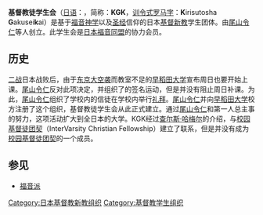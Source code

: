 {{unreferenced|time=2017-07-21T15:20:25+00:00}}
{{japanese|japanese=キリスト者学生会|kana=きりすとしゃがくせいかい|romaji=Kirisutosha Gakuseikai}}

'''基督教徒学生会'''（[[日语|日语]]：{{lang|ja|キリスト者学生会}}，简称：'''KGK'''，[[训令式罗马字|训令式罗马字]]：'''K'''irisutosha '''G'''akusei'''k'''ai）是基于[[福音神学|福音神学]]以及[[圣经|圣经]]信仰的日本[[基督新教|基督新教]]学生团体。由[[尾山令仁|尾山令仁]]等人创立。此学生会是[[日本福音同盟|日本福音同盟]]的协力会员。

==历史==
[[二战|二战]]日本战败后，由于[[东京大空袭|东京大空袭]]而教室不足的[[早稻田大学|早稻田大学]]宣布周日也要开始上课。[[尾山令仁|尾山令仁]]反对此项决定，并组织了的签名运动，但是并没有阻止周日补课。为此，[[尾山令仁|尾山令仁]]组织了学校内的信徒在学校内举行[[礼拜|礼拜]]。[[尾山令仁|尾山令仁]]并向[[早稻田大学|早稻田大学]]校方注册了这个组织，基督教徒学生会从此正式建立。通过[[尾山令仁|尾山令仁]]和第一人总主事的努力，这项活动扩大到全日本的大学。KGK经过[[查尔斯·哈梅尔|查尔斯·哈梅尔]]的介绍，与[[校园基督徒团契|校园基督徒团契]]（InterVarsity Christian Fellowship）建立了联系，但是并没有成为[[校园基督徒团契|校园基督徒团契]]的一个成员。

==参见==
* [[福音派|福音派]]

{{基督教小作品}}
{{Japan-org-stub}}

[[Category:日本基督教新教组织|Category:日本基督教新教组织]]
[[Category:基督教学生组织|Category:基督教学生组织]]